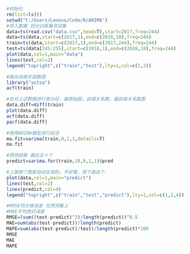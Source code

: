 ```{r}
#初始化
rm(list=ls())
setwd("C:/Users/Lenovo/Code/R/ARIMA")
#导入数据 划分训练集测试集
data=ts(read.csv("data.csv",head=T),start=2017,freq=244)
data=ts(data,start=c(2017,1),end=c(2018,10),freq=244)
train=ts(data,start=c(2017,1),end=c(2017,244),freq=244)
test=ts(data[245:255],start=c(2018,1),end=c(2018,10),freq=244)
plot(data,col=1,main="data")
lines(test,col=2)
legend("topright",c("train","test"),lty=1,col=c(1,2))
```




```{r}
#画出自相关函数图
library("astsa")
acf(train)
```

```{r}
#在对上述数据进行差分后，画原始图，自相关系数，偏自相关系数图
data.diff=diff(train)
plot(data.diff)
acf(data.diff)
pacf(data.diff)
```

```{r}
#使用ARIMA模型进行拟合
ma.fit=sarima(train,0,1,1,details=T)
ma.fit
```

```{r}
#预测结果 最后五十个
predict=sarima.for(train,10,0,1,1)$pred
```

```{r}
#上面那个图是自动生成的，不好看，用下面这个
plot(data,col=1,main="predict")
lines(test,col=2)
lines(predict,col=4)
legend("topright",c("train","test","predict"),lty=1,col=c(1,2,4))
```
```{r}
#RMSE均方根误差 在预测集上
#MAE平均绝对误差
RMSE=(sum((test-predict)^2)/length(predict))^0.5
MAE=sum(abs(test-predict))/length(predict)
MAPE=sum(abs(test-predict)/test)/length(predict)*100
RMSE
MAE
MAPE
```

